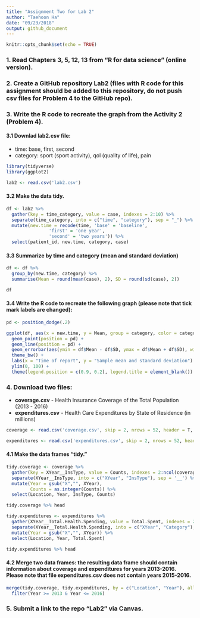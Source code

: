 ```yaml
---
title: "Assignment Two for Lab 2"
author: "Taehoon Ha"
date: "09/23/2018"
output: github_document
---
```


```r
knitr::opts_chunk$set(echo = TRUE)
```
### 1. Read Chapters 3, 5, 12, 13 from "R for data science" (online version).

### 2. Create a GitHub repository Lab2 (files with R code for this assignment should be added to this repository, do not push csv files for Problem 4 to the GitHub repo).

### 3. Write the R code to recreate the graph from the Activity 2 (Problem 4).
#### 3.1 Downlad lab2.csv file:
  * time: base, first, second
  * category: sport (sport activity), qol (quality of life), pain
```r
library(tidyverse)
library(ggplot2)

lab2 <- read.csv('lab2.csv')
```

#### 3.2 Make the data tidy.
```r
df <- lab2 %>%
  gather(key = time_category, value = case, indexes = 2:10) %>%
  separate(time_category, into = c("time", "category"), sep = "_") %>%
  mutate(new.time = recode(time, 'base' = 'baseline',
                'first' = 'one year',
                'second' = 'two years')) %>%
  select(patient_id, new.time, category, case)

```

#### 3.3 Summarize by time and category (mean and standard deviation)
```r
df <- df %>% 
  group_by(new.time, category) %>%
  summarise(Mean = round(mean(case), 2), SD = round(sd(case), 2))

df
```

#### 3.4 Write the R code to recreate the following graph (please note that tick mark labels are changed):
```r
pd <- position_dodge(.2)

ggplot(df, aes(x = new.time, y = Mean, group = category, color = category)) +
  geom_point(position = pd) +
  geom_line(position = pd) +
  geom_errorbar(aes(ymin = df$Mean - df$SD, ymax = df$Mean + df$SD), width = 0.1, size = 1, position = pd ) +
  theme_bw() +
  labs(x = "Time of report", y = "Sample mean and standard deviation") +
  ylim(0, 100) +
  theme(legend.position = c(0.9, 0.2), legend.title = element_blank())
```

### 4. Download two files:
  * **coverage.csv** - Health Insurance Coverage of the Total Population (2013 - 2016)
  * **expenditures.csv** - Health Care Expenditures by State of Residence (in millions)
```r
coverage <- read.csv('coverage.csv', skip = 2, nrows = 52, header = T, sep = ',', stringsAsFactors = F)

expenditures <- read.csv('expenditures.csv', skip = 2, nrows = 52, header = T, sep = ',', stringsAsFactors = F)
```

#### 4.1 Make the data frames "tidy."
```r
tidy.coverage <- coverage %>% 
  gather(key = XYear__InsType, value = Counts, indexes = 2:ncol(coverage)) %>%
  separate(XYear__InsType, into = c("XYear", "InsType"), sep = '__') %>%
  mutate(Year = gsub("X","", XYear),
         Counts = as.integer(Counts)) %>%
  select(Location, Year, InsType, Counts)

tidy.coverage %>% head

tidy.expenditures <- expenditures %>% 
  gather(XYear__Total.Health.Spending, value = Total.Spent, indexes = 2:ncol(expenditures)) %>%
  separate(XYear__Total.Health.Spending, into = c("XYear", "Category"), sep = '__') %>%
  mutate(Year = gsub("X","", XYear)) %>%
  select(Location, Year, Total.Spent)

tidy.expenditures %>% head
```

#### 4.2 Merge two data frames: the resulting data frame should contain information about coverage and expenditures for years 2013-2016. Please note that file **expenditures.csv** does not contain years 2015-2016.
```r
merge(tidy.coverage, tidy.expenditures, by = c("Location", "Year"), all = T) %>%
  filter(Year >= 2013 & Year <= 2016)
```

### 5. Submit a link to the repo “Lab2” via Canvas.
